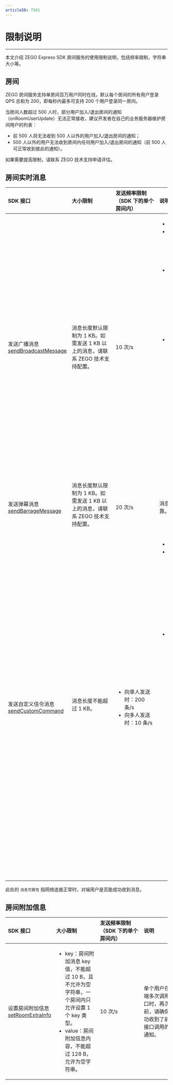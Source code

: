 ```yaml
---
articleID: 7581
---
```

<style>
table th:nth-of-type(1) { min-width: 120px; width: 20%; }
table th:nth-of-type(2) { min-width: 120px; width: 20%; }
table th:nth-of-type(3) { min-width: 120px; width: 20%; }
table th:nth-of-type(4) { min-width: 120px; width: 35%; }


table {width: 100%;}
</style>


# 限制说明
---

本文介绍 ZEGO Express SDK 房间服务的使用限制说明，包括频率限制，字符串大小等。

## 房间

ZEGO 房间服务支持单房间百万用户同时在线，默认每个房间的所有用户登录 QPS 总和为 200，即每秒内最多可支持 200 个用户登录同一房间。

当房间人数超过 500 人时，部分用户加入/退出房间的通知（onRoomUserUpdate）无法正常接收，建议开发者在自己的业务服务器维护房间用户的列表：

- 前 500 人将无法收到 500 人以外的用户加入/退出房间的通知；
- 500 人以外的用户无法收到房间内任何用户加入/退出房间的通知（前 500 人可正常收到彼此的通知）。

<div class="mk-hint">

如果需要提高限制，请联系 ZEGO 技术支持申请评估。   
</div>


## 房间实时消息

| SDK 接口 | 大小限制 | 发送频率限制<br>（SDK 下的单个房间内）<br/>  | 说明 |
| :---------- | :----------- | :-------- | :-- |
| 发送广播消息 [sendBroadcastMessage](@sendBroadcastMessage)  | 消息长度默认限制为 1 KB。如需发送 1 KB 以上的消息，请联系 ZEGO 技术支持配置。  |  10 次/s  | <ul><li> 消息可靠。</li><li>单个用户在客户端调用此接口的最大 QPS 为 2。</li><li>当房间人数小于 500 人时，向同一房间内所有用户发送广播消息，房间内所有用户都能收到消息。</li><li>当房间人数超过 500 人后，该房间升级为大房间。此时，广播消息将不再可靠；即使房间人数再次小于 500 人，房间内的广播消息也仍然不可靠（需要所有人退出房间、重新创建房间后才可恢复）。</li><ul> |
| 发送弹幕消息 [sendBarrageMessage](@sendBarrageMessage)   | 消息长度默认限制为 1 KB。如需发送 1 KB 以上的消息，请联系 ZEGO 技术支持配置。</li><ul>  | 20 次/s | <p>消息不保证可靠。</p> |
| 发送自定义信令消息 [sendCustomCommand](@sendCustomCommand-ZegoExpressEngine)   | 消息长度不能超过 1 KB。</li><ul> | <ul><li>向单人发送时：200 条/s</li><li>向多人发送时：10 条/s</li></ul> | <ul><li>消息可靠。</li><li>当房间人数小于 500 人时，向同一房间内的所有用户发送自定义消息，房间内所有用户都能收到消息。</li><li><p>当房间人数超过 500 人后，该房间升级为大房间。此时：</p><ul><li>对升级大房间之后进来的某个用户发送消息，将不会成功。</li><li>对升级大房间之前进来的某个用户发送消息，会成功。</li><li>如果对房间内的所有用户发送自定义消息，消息将不再可靠（需要所有人退出房间、重新创建房间后才可恢复）。</li></ul></li> </ul>|

<div class="mk-hint">

此处的 `消息可靠性` 指网络连接正常时，对端用户是否能成功收到消息。
</div>



## 房间附加信息

| SDK 接口  | 大小限制  | 发送频率限制<br>（SDK 下的单个房间内）<br/> | 说明 |
| :------ | :----------- | :------- | :------- |
| 设置房间附加信息 [setRoomExtraInfo](@setRoomExtraInfo)  | <ul><li> key：房间附加消息 key 值，不能超过 10 B，且不允许为空字符串，一个房间内只允许设置 1 个 key 类型。</li><li>value：房间附加信息内容，不能超过 128 B，允许为空字符串。</li></ul> | 10 次/s | 单个用户在客户端多次调用此接口时，再次调用前，请确保已成功收到了前一次接口调用的回调通知。 |
